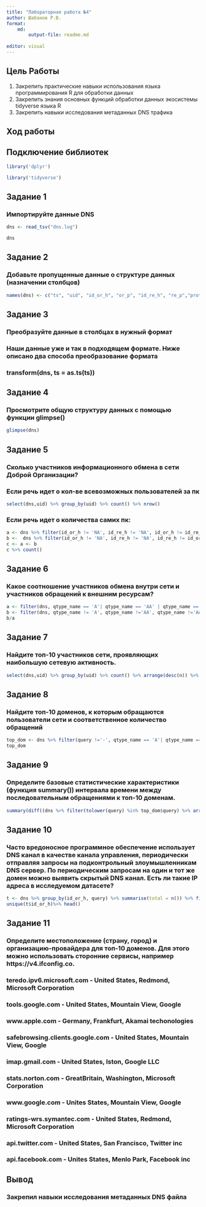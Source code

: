 ```yaml
---
title: "Лабораторная работа №4"
author: Шабанов Р.В.
format:
    md:
        output-file: readme.md
    
editor: visual
---
```


## Цель Работы

1.  Закрепить практические навыки использования языка программирования R для обработки данных
2.  Закрепить знания основных функций обработки данных экосистемы tidyverse языка R
3.  Закрепить навыки исследования метаданных DNS трафика

## Ход работы

## Подключение библиотек
```r
library('dplyr')
```

```r
library('tidyverse')
```

## Задание 1

### Импортируйте данные DNS

```r
dns <- read_tsv("dns.log")

dns
```

## Задание 2

### Добавьте пропущенные данные о структуре данных (назначении столбцов)

```r
names(dns) <- c("ts", "uid", "id_or_h", "or_p", "id_re_h", "re_p","proto", "trans_id","query","qclass", "qclass_name", "qtype", "qtype_name", "rcode","rcode_name", "AA", "TC","RD","RA","Z","answer","TTLs","rejected")
```

## Задание 3

### Преобразуйте данные в столбцах в нужный формат

### Наши данные уже и так в подходящем формате. Ниже описано два способа преобразование формата

### transform(dns, ts = as.ts(ts))


## Задание 4

### Просмотрите общую структуру данных с помощью функции glimpse()

```r
glimpse(dns)
```

## Задание 5

### Сколько участников информационного обмена в сети Доброй Организации?

### Если речь идет о кол-ве всевозможных пользователей за пк

```r
select(dns,uid) %>% group_by(uid) %>% count() %>% nrow()

```


### Если речь идет о количества самих пк:
```r
a <- dns %>% filter(id_or_h != 'NA', id_re_h != 'NA', id_or_h != id_re_h) %>% select(id_or_h) %>% unique() 
b <-  dns %>% filter(id_or_h != 'NA', id_re_h != 'NA', id_re_h != id_or_h) %>% select(id_re_h) %>% unique()
c <- a <- b
c %>% count()
```

## Задание 6

### Какое соотношение участников обмена внутри сети и участников обращений к внешним ресурсам?

```r
a <- filter(dns, qtype_name == 'A'| qtype_name == 'AA' | qtype_name =='AAA' | qtype_name == 'AAAA') %>% group_by(uid) %>% count() %>% nrow() 
b <- filter(dns, qtype_name != 'A', qtype_name !='AA', qtype_name !='AAA', qtype_name !='AAAA') %>% group_by(uid) %>% count() %>% nrow()
b/a

```


## Задание 7

### Найдите топ-10 участников сети, проявляющих наибольшую сетевую активность.

```r
select(dns,uid) %>% group_by(uid) %>% count() %>% arrange(desc(n)) %>% head(10)

```

## Задание 8

### Найдите топ-10 доменов, к которым обращаются пользователи сети и соответственное количество обращений

```r
top_dom <- dns %>% filter(query !='-', qtype_name == 'A'| qtype_name == 'AA' | qtype_name =='AAA' | qtype_name == 'AAAA') %>% select(query) %>% group_by(query) %>% count() %>% arrange(desc(n)) %>% head(10)
top_dom
```

## Задание 9

### Определите базовые статистические характеристики (функция summary()) интервала времени между последовательным обращениями к топ-10 доменам.

```r

summary(diff((dns %>% filter(tolower(query) %in% top_dom$query) %>% arrange(ts))$ts))
```

## Задание 10

### Часто вредоносное программное обеспечение использует DNS канал в качестве канала управления, периодически отправляя запросы на подконтрольный злоумышленникам DNS сервер. По периодическим запросам на один и тот же домен можно выявить скрытый DNS канал. Есть ли такие IP адреса в исследуемом датасете?

```R
t <- dns %>% group_by(id_or_h, query) %>% summarise(total = n()) %>% filter(total > 1)
unique(t$id_or_h)%>% head()

```

## Задание 11

### Определите местоположение (страну, город) и организацию-провайдера для топ-10 доменов. Для этого можно использовать сторонние сервисы, например https://v4.ifconfig.co.

### teredo.ipv6.microsoft.com - United States, Redmond, Microsoft Corporation

### tools.google.com - United States, Mountain View, Google

### www.apple.com - Germany, Frankfurt, Akamai techonologies

### safebrowsing.clients.google.com - United States, Mountain View, Google

### imap.gmail.com - United States, Iston, Google LLC

### stats.norton.com - GreatBritain, Washington, Microsoft Corporation

### www.google.com - Unites States, Mountain View, Google

### ratings-wrs.symantec.com - United States, Redmond, Microsoft Corporation

### api.twitter.com - United States, San Francisco, Twitter inc

### api.facebook.com - Unites States, Menlo Park, Facebook inc

## Вывод

### Закрепил навыки исследования метаданных DNS файла
